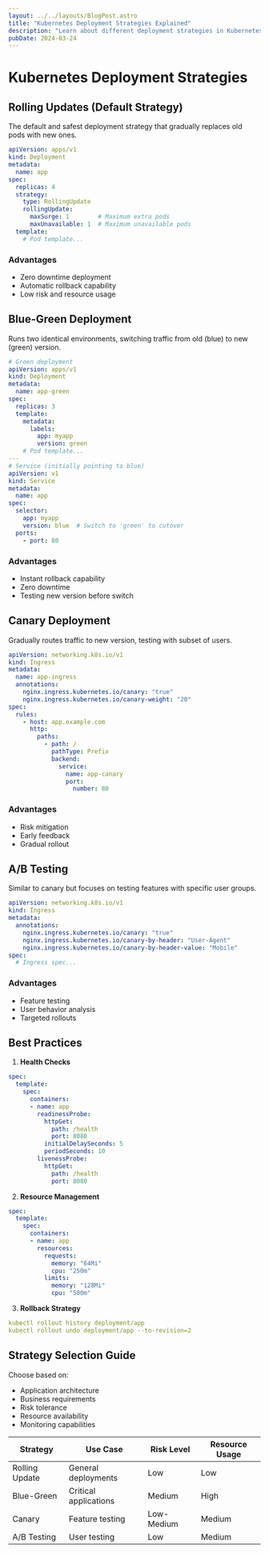 ```yaml
---
layout: ../../layouts/BlogPost.astro
title: "Kubernetes Deployment Strategies Explained"
description: "Learn about different deployment strategies in Kubernetes including Rolling Updates, Blue-Green, and Canary deployments with practical examples."
pubDate: 2024-03-24
---
```


# Kubernetes Deployment Strategies

## Rolling Updates (Default Strategy)
The default and safest deployment strategy that gradually replaces old pods with new ones.

```yaml
apiVersion: apps/v1
kind: Deployment
metadata:
  name: app
spec:
  replicas: 4
  strategy:
    type: RollingUpdate
    rollingUpdate:
      maxSurge: 1        # Maximum extra pods
      maxUnavailable: 1  # Maximum unavailable pods
  template:
    # Pod template...
```

### Advantages
- Zero downtime deployment
- Automatic rollback capability
- Low risk and resource usage

## Blue-Green Deployment
Runs two identical environments, switching traffic from old (blue) to new (green) version.

```yaml
# Green deployment
apiVersion: apps/v1
kind: Deployment
metadata:
  name: app-green
spec:
  replicas: 3
  template:
    metadata:
      labels:
        app: myapp
        version: green
    # Pod template...
---
# Service (initially pointing to blue)
apiVersion: v1
kind: Service
metadata:
  name: app
spec:
  selector:
    app: myapp
    version: blue  # Switch to 'green' to cutover
  ports:
    - port: 80
```

### Advantages
- Instant rollback capability
- Zero downtime
- Testing new version before switch

## Canary Deployment
Gradually routes traffic to new version, testing with subset of users.

```yaml
apiVersion: networking.k8s.io/v1
kind: Ingress
metadata:
  name: app-ingress
  annotations:
    nginx.ingress.kubernetes.io/canary: "true"
    nginx.ingress.kubernetes.io/canary-weight: "20"
spec:
  rules:
    - host: app.example.com
      http:
        paths:
          - path: /
            pathType: Prefix
            backend:
              service:
                name: app-canary
                port:
                  number: 80
```

### Advantages
- Risk mitigation
- Early feedback
- Gradual rollout

## A/B Testing
Similar to canary but focuses on testing features with specific user groups.

```yaml
apiVersion: networking.k8s.io/v1
kind: Ingress
metadata:
  annotations:
    nginx.ingress.kubernetes.io/canary: "true"
    nginx.ingress.kubernetes.io/canary-by-header: "User-Agent"
    nginx.ingress.kubernetes.io/canary-by-header-value: "Mobile"
spec:
  # Ingress spec...
```

### Advantages
- Feature testing
- User behavior analysis
- Targeted rollouts

## Best Practices

1. **Health Checks**
```yaml
spec:
  template:
    spec:
      containers:
      - name: app
        readinessProbe:
          httpGet:
            path: /health
            port: 8080
          initialDelaySeconds: 5
          periodSeconds: 10
        livenessProbe:
          httpGet:
            path: /health
            port: 8080
```

2. **Resource Management**
```yaml
spec:
  template:
    spec:
      containers:
      - name: app
        resources:
          requests:
            memory: "64Mi"
            cpu: "250m"
          limits:
            memory: "128Mi"
            cpu: "500m"
```

3. **Rollback Strategy**
```yaml
kubectl rollout history deployment/app
kubectl rollout undo deployment/app --to-revision=2
```

## Strategy Selection Guide

Choose based on:
- Application architecture
- Business requirements
- Risk tolerance
- Resource availability
- Monitoring capabilities

| Strategy | Use Case | Risk Level | Resource Usage |
|----------|----------|------------|----------------|
| Rolling Update | General deployments | Low | Low |
| Blue-Green | Critical applications | Medium | High |
| Canary | Feature testing | Low-Medium | Medium |
| A/B Testing | User testing | Low | Medium |